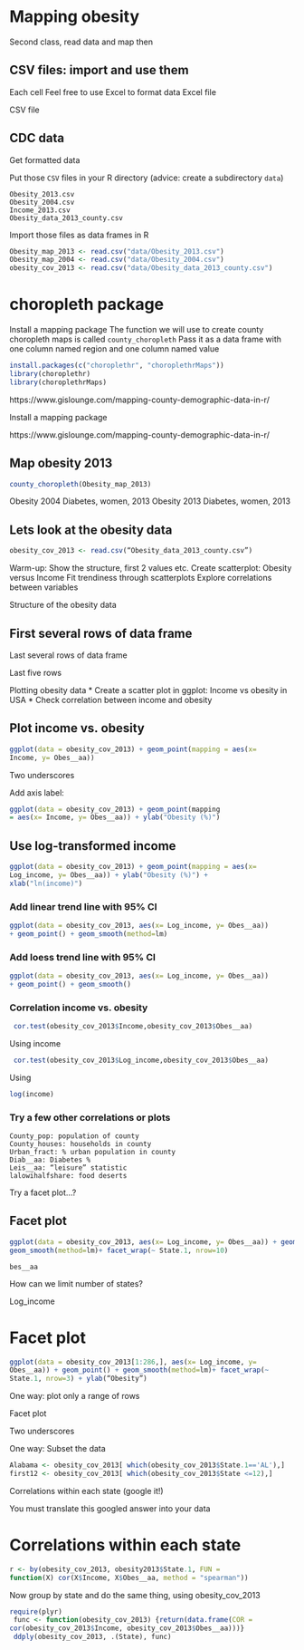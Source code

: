 # Mapping obesity
Second class, read data and map then



## CSV files: import and use them

Each cell 
Feel free to use Excel to format data
Excel file

CSV file

## CDC data

Get formatted data

Put those `CSV` files in your R directory (advice: create a subdirectory `data`)


```
Obesity_2013.csv
Obesity_2004.csv
Income_2013.csv
Obesity_data_2013_county.csv
```

Import those files as data frames in R

```r
Obesity_map_2013 <- read.csv("data/Obesity_2013.csv")
Obesity_map_2004 <- read.csv("data/Obesity_2004.csv")
obesity_cov_2013 <- read.csv("data/Obesity_data_2013_county.csv")
```


# choropleth package
Install a mapping package
The function we will use to create county choropleth maps is called
`county_choropleth`
Pass it as a data frame with one column named region and one column named value

```r
install.packages(c("choroplethr", "choroplethrMaps"))
library(choroplethr)
library(choroplethrMaps)
```

https://www.gislounge.com/mapping-county-demographic-data-in-r/

Install a mapping package

https://www.gislounge.com/mapping-county-demographic-data-in-r/

## Map obesity 2013
```r
county_choropleth(Obesity_map_2013)
```

Obesity 2004
Diabetes, women, 2013
Obesity 2013
Diabetes, women, 2013

## Lets look at the obesity data

```r
obesity_cov_2013 <- read.csv(“Obesity_data_2013_county.csv”)
```



Warm-up: Show the structure, first 2 values etc.
Create scatterplot: Obesity versus Income
Fit trendiness through scatterplots
Explore correlations between variables

Structure of the obesity data

## First several rows of data frame

Last several rows of data frame

Last five rows

Plotting obesity data
* Create a scatter plot in ggplot: Income vs obesity in USA
* Check correlation between income and obesity

## Plot income vs. obesity
```r
ggplot(data = obesity_cov_2013) + geom_point(mapping = aes(x=
Income, y= Obes__aa))
```
Two underscores

Add axis label:
```r
ggplot(data = obesity_cov_2013) + geom_point(mapping
= aes(x= Income, y= Obes__aa)) + ylab("Obesity (%)")
```


## Use log-transformed income

```r
ggplot(data = obesity_cov_2013) + geom_point(mapping = aes(x=
Log_income, y= Obes__aa)) + ylab("Obesity (%)") +
xlab("ln(income)")
```


### Add linear trend line with 95% CI
```r
ggplot(data = obesity_cov_2013, aes(x= Log_income, y= Obes__aa))
+ geom_point() + geom_smooth(method=lm)
```

### Add loess trend line with 95% CI
```r
ggplot(data = obesity_cov_2013, aes(x= Log_income, y= Obes__aa))
+ geom_point() + geom_smooth()
```

### Correlation income vs. obesity
```r
 cor.test(obesity_cov_2013$Income,obesity_cov_2013$Obes__aa)
```

Using income

```r
 cor.test(obesity_cov_2013$Log_income,obesity_cov_2013$Obes__aa)
```

Using
```r
log(income)
```

### Try a few other correlations or plots

```
County_pop: population of county
County_houses: households in county
Urban_fract: % urban population in county
Diab__aa: Diabetes %
Leis__aa: “leisure” statistic
lalowihalfshare: food deserts
```


Try a facet plot…?

## Facet plot
```r
ggplot(data = obesity_cov_2013, aes(x= Log_income, y= Obes__aa)) + geom_point() +
geom_smooth(method=lm)+ facet_wrap(~ State.1, nrow=10)
```

`bes__aa`

How can we limit number of states?

Log_income

# Facet plot
```r
ggplot(data = obesity_cov_2013[1:286,], aes(x= Log_income, y=
Obes__aa)) + geom_point() + geom_smooth(method=lm)+ facet_wrap(~
State.1, nrow=3) + ylab(“Obesity”)
```


One way:
plot only a range of rows


Facet plot

Two
underscores

One way:
Subset the data

```r
Alabama <- obesity_cov_2013[ which(obesity_cov_2013$State.1=='AL'),]
first12 <- obesity_cov_2013[ which(obesity_cov_2013$State <=12),]
```


Correlations within each state
(google it!)

You must translate this googled answer into your data

# Correlations within each state

```r
r <- by(obesity_cov_2013, obesity2013$State.1, FUN =
function(X) cor(X$Income, X$Obes__aa, method = "spearman"))
```


Now group by state and do the same thing, using obesity_cov_2013

```r
require(plyr)
 func <- function(obesity_cov_2013) {return(data.frame(COR =
cor(obesity_cov_2013$Income, obesity_cov_2013$Obes__aa)))}
 ddply(obesity_cov_2013, .(State), func)
```

